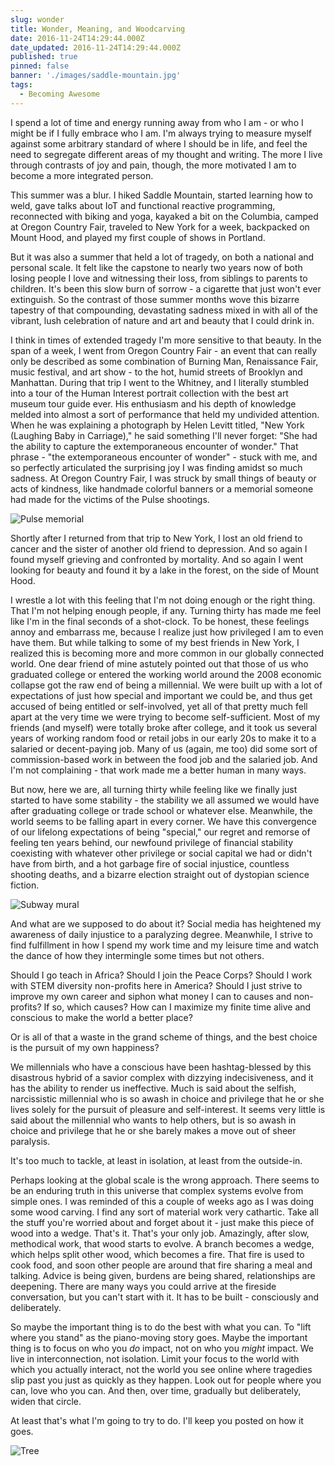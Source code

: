 ```yaml
---
slug: wonder
title: Wonder, Meaning, and Woodcarving
date: 2016-11-24T14:29:44.000Z
date_updated: 2016-11-24T14:29:44.000Z
published: true
pinned: false
banner: './images/saddle-mountain.jpg'
tags:
  - Becoming Awesome
---
```


I spend a lot of time and energy running away from who I am - or who I might be if I fully embrace who I am. I'm always trying to measure myself against some arbitrary standard of where I should be in life, and feel the need to segregate different areas of my thought and writing. The more I live through contrasts of joy and pain, though, the more motivated I am to become a more integrated person.

This summer was a blur. I hiked Saddle Mountain, started learning how to weld, gave talks about IoT and functional reactive programming, reconnected with biking and yoga, kayaked a bit on the Columbia, camped at Oregon Country Fair, traveled to New York for a week, backpacked on Mount Hood, and played my first couple of shows in Portland.

But it was also a summer that held a lot of tragedy, on both a national and personal scale. It felt like the capstone to nearly two years now of both losing people I love and witnessing their loss, from siblings to parents to children. It's been this slow burn of sorrow - a cigarette that just won't ever extinguish. So the contrast of those summer months wove this bizarre tapestry of that compounding, devastating sadness mixed in with all of the vibrant, lush celebration of nature and art and beauty that I could drink in.

I think in times of extended tragedy I'm more sensitive to that beauty. In the span of a week, I went from Oregon Country Fair - an event that can really only be described as some combination of Burning Man, Renaissance Fair, music festival, and art show - to the hot, humid streets of Brooklyn and Manhattan. During that trip I went to the Whitney, and I literally stumbled into a tour of the Human Interest portrait collection with the best art museum tour guide ever. His enthusiasm and his depth of knowledge melded into almost a sort of performance that held my undivided attention. When he was explaining a photograph by Helen Levitt titled, "New York (Laughing Baby in Carriage)," he said something I'll never forget: "She had the ability to capture the extemporaneous encounter of wonder." That phrase - "the extemporaneous encounter of wonder" - stuck with me, and so perfectly articulated the surprising joy I was finding amidst so much sadness. At Oregon Country Fair, I was struck by small things of beauty or acts of kindness, like handmade colorful banners or a memorial someone had made for the victims of the Pulse shootings.

![Pulse memorial](images/pulse-memorial.jpg)

Shortly after I returned from that trip to New York, I lost an old friend to cancer and the sister of another old friend to depression. And so again I found myself grieving and confronted by mortality. And so again I went looking for beauty and found it by a lake in the forest, on the side of Mount Hood.

I wrestle a lot with this feeling that I'm not doing enough or the right thing. That I'm not helping enough people, if any. Turning thirty has made me feel like I'm in the final seconds of a shot-clock. To be honest, these feelings annoy and embarrass me, because I realize just how privileged I am to even have them. But while talking to some of my best friends in New York, I realized this is becoming more and more common in our globally connected world. One dear friend of mine astutely pointed out that those of us who graduated college or entered the working world around the 2008 economic collapse got the raw end of being a millennial. We were built up with a lot of expectations of just how special and important we could be, and thus get accused of being entitled or self-involved, yet all of that pretty much fell apart at the very time we were trying to become self-sufficient. Most of my friends (and myself) were totally broke after college, and it took us several years of working random food or retail jobs in our early 20s to make it to a salaried or decent-paying job. Many of us (again, me too) did some sort of commission-based work in between the food job and the salaried job. And I'm not complaining - that work made me a better human in many ways.

But now, here we are, all turning thirty while feeling like we finally just started to have some stability - the stability we all assumed we would have after graduating college or trade school or whatever else. Meanwhile, the world seems to be falling apart in every corner. We have this convergence of our lifelong expectations of being "special," our regret and remorse of feeling ten years behind, our newfound privilege of financial stability coexisting with whatever other privilege or social capital we had or didn't have from birth, and a hot garbage fire of social injustice, countless shooting deaths, and a bizarre election straight out of dystopian science fiction.

![Subway mural](images/subway-memorial.jpg)

And what are we supposed to do about it? Social media has heightened my awareness of daily injustice to a paralyzing degree. Meanwhile, I strive to find fulfillment in how I spend my work time and my leisure time and watch the dance of how they intermingle some times but not others.

Should I go teach in Africa? Should I join the Peace Corps? Should I work with STEM diversity non-profits here in America? Should I just strive to improve my own career and siphon what money I can to causes and non-profits? If so, which causes? How can I maximize my finite time alive and conscious to make the world a better place?

Or is all of that a waste in the grand scheme of things, and the best choice is the pursuit of my own happiness?

We millennials who have a conscious have been hashtag-blessed by this disastrous hybrid of a savior complex with dizzying indecisiveness, and it has the ability to render us ineffective. Much is said about the selfish, narcissistic millennial who is so awash in choice and privilege that he or she lives solely for the pursuit of pleasure and self-interest. It seems very little is said about the millennial who wants to help others, but is so awash in choice and privilege that he or she barely makes a move out of sheer paralysis.

It's too much to tackle, at least in isolation, at least from the outside-in.

Perhaps looking at the global scale is the wrong approach. There seems to be an enduring truth in this universe that complex systems evolve from simple ones. I was reminded of this a couple of weeks ago as I was doing some wood carving. I find any sort of material work very cathartic. Take all the stuff you're worried about and forget about it - just make this piece of wood into a wedge. That's it. That's your only job. Amazingly, after slow, methodical work, that wood starts to evolve. A branch becomes a wedge, which helps split other wood, which becomes a fire. That fire is used to cook food, and soon other people are around that fire sharing a meal and talking. Advice is being given, burdens are being shared, relationships are deepening. There are many ways you could arrive at the fireside conversation, but you can't start with it. It has to be built - consciously and deliberately.

So maybe the important thing is to do the best with what you can. To "lift where you stand" as the piano-moving story goes. Maybe the important thing is to focus on who you _do_ impact, not on who you _might_ impact. We live in interconnection, not isolation. Limit your focus to the world with which you actually interact, not the world you see online where tragedies slip past you just as quickly as they happen. Look out for people where you can, love who you can. And then, over time, gradually but deliberately, widen that circle.

At least that's what I'm going to try to do. I'll keep you posted on how it goes.

![Tree](images/tree.jpg)
